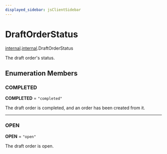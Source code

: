 ```yaml
---
displayed_sidebar: jsClientSidebar
---
```



# DraftOrderStatus

[internal](../../modules/internal.mdx).[internal](../modules/internal.internal.mdx).DraftOrderStatus

The draft order's status.

## Enumeration Members

### COMPLETED

 **COMPLETED** = ``"completed"``

The draft order is completed, and an order has been created from it.

___

### OPEN

 **OPEN** = ``"open"``

The draft order is open.
